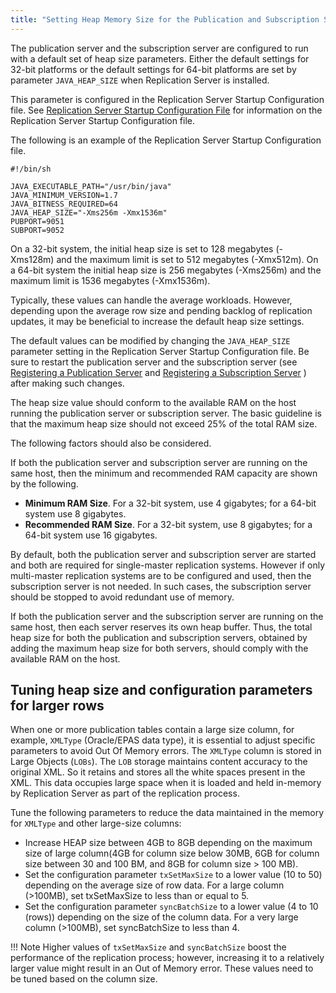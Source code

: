 ```yaml
---
title: "Setting Heap Memory Size for the Publication and Subscription Servers"
---
```


<div id="setting_heap_size_for_pub_and_sub" class="registered_link"></div>

The publication server and the subscription server are configured to run with a default set of heap size parameters. Either the default settings for 32-bit platforms or the default settings for 64-bit platforms are set by parameter `JAVA_HEAP_SIZE` when Replication Server is installed.

This parameter is configured in the Replication Server Startup Configuration file. See [Replication Server Startup Configuration File](../../02_overview/03_replication_server_components_and_architecture/01_physical_components/#xdb_startup_conf_file) for information on the Replication Server Startup Configuration file. 

The following is an example of the Replication Server Startup Configuration file.

```text
#!/bin/sh

JAVA_EXECUTABLE_PATH="/usr/bin/java"
JAVA_MINIMUM_VERSION=1.7
JAVA_BITNESS_REQUIRED=64
JAVA_HEAP_SIZE="-Xms256m -Xmx1536m"
PUBPORT=9051
SUBPORT=9052
```

On a 32-bit system, the initial heap size is set to 128 megabytes (-Xms128m) and the maximum limit is set to 512 megabytes (-Xmx512m). On a 64-bit system the initial heap size is 256 megabytes (-Xms256m) and the maximum limit is 1536 megabytes (-Xmx1536m).

Typically, these values can handle the average workloads. However, depending upon the average row size and pending backlog of replication updates, it may be beneficial to increase the default heap size settings.

The default values can be modified by changing the `JAVA_HEAP_SIZE` parameter setting in the Replication Server Startup Configuration file. Be sure to restart the publication server and the subscription server (see [Registering a Publication Server](../02_creating_publication/01_registering_publication_server/#registering_publication_server) and [Registering a Subscription Server](../03_creating_subscription/01_registering_subscription_server/#registering_subscription_server) ) after making such changes.

The heap size value should conform to the available RAM on the host running the publication server or subscription server. The basic guideline is that the maximum heap size should not exceed 25% of the total RAM size.

The following factors should also be considered.

If both the publication server and subscription server are running on the same host, then the minimum and recommended RAM capacity are shown by the following.

-   **Minimum RAM Size**. For a 32-bit system, use 4 gigabytes; for a 64-bit system use 8 gigabytes.
-   **Recommended RAM Size**. For a 32-bit system, use 8 gigabytes; for a 64-bit system use 16 gigabytes.

By default, both the publication server and subscription server are started and both are required for single-master replication systems. However if only multi-master replication systems are to be configured and used, then the subscription server is not needed. In such cases, the subscription server should be stopped to avoid redundant use of memory.

If both the publication server and the subscription server are running on the same host, then each server reserves its own heap buffer. Thus, the total heap size for both the publication and subscription servers, obtained by adding the maximum heap size for both servers, should comply with the available RAM on the host.

## Tuning heap size and configuration parameters for larger rows

When one or more publication tables contain a large size column, for example, `XMLType` (Oracle/EPAS data type), it is essential to adjust specific parameters to avoid Out Of Memory errors. The `XMLType` column is stored in Large Objects (`LOBs`). The `LOB` storage maintains content accuracy to the original XML. So it retains and stores all the white spaces present in the XML. This data occupies large space when it is loaded and held in-memory by Replication Server as part of the replication process. 

Tune the following parameters to reduce the data maintained in the memory for `XMLType` and other large-size columns:

- Increase HEAP size between 4GB to 8GB depending on the maximum size of large column(4GB for column size below 30MB, 6GB for column size between 30 and 100 BM, and 8GB for column size > 100 MB).
- Set the configuration parameter `txSetMaxSize` to a lower value (10 to 50) depending on the average size of row data. For a large column (>100MB), set txSetMaxSize to less than or equal to 5.
- Set the configuration parameter `syncBatchSize` to a lower value (4 to 10 (rows)) depending on the size of the column data. For a very large column (>100MB), set syncBatchSize to less than 4.

!!! Note
    Higher values of `txSetMaxSize` and `syncBatchSize` boost the performance of the replication process; however, increasing it to a relatively larger value might result in an Out of Memory error. These values need to be tuned based on the column size.